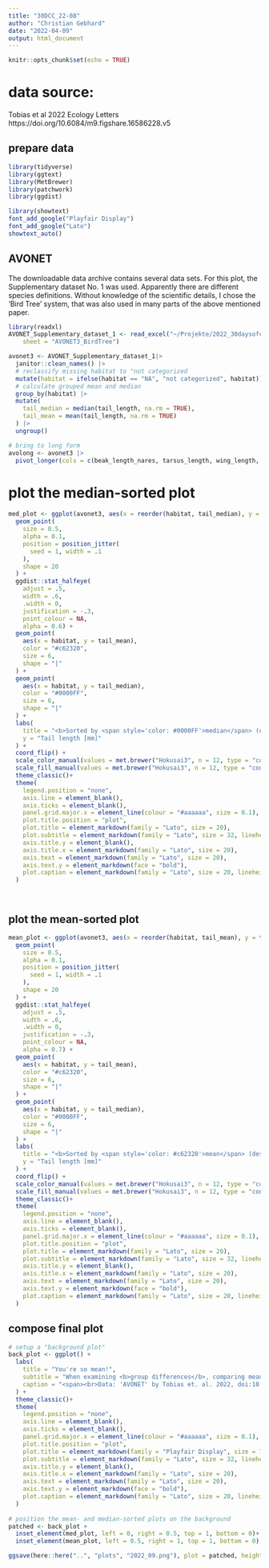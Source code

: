 ```yaml
---
title: "30DCC_22-08"
author: "Christian Gebhard"
date: "2022-04-09"
output: html_document
---
```


```r
knitr::opts_chunk$set(echo = TRUE)
```

# data source:

Tobias et al 2022 Ecology Letters
https://doi.org/10.6084/m9.figshare.16586228.v5

## prepare data

```r
library(tidyverse)
library(ggtext)
library(MetBrewer)
library(patchwork)
library(ggdist)

library(showtext)
font_add_google("Playfair Display")
font_add_google("Lato")
showtext_auto()
```


## AVONET

The downloadable data archive contains several data sets. For this plot, the Supplementary dataset No. 1 was used. Apparently there are different species definitions. Without knowledge of the scientific details, I chose the 'Bird Tree' system, that was also used in many parts of the above mentioned paper.

```r
library(readxl)
AVONET_Supplementary_dataset_1 <- read_excel("~/Projekte/2022_30daysofcode/data/avonet/AVONET Supplementary dataset 1.xlsx", 
    sheet = "AVONET3_BirdTree") 

avonet3 <- AVONET_Supplementary_dataset_1|> 
  janitor::clean_names() |> 
  # reclassify missing habitat to "not categorized
  mutate(habitat = ifelse(habitat == "NA", "not categorized", habitat)) |> 
  # calculate grouped mean and median
  group_by(habitat) |> 
  mutate(
    tail_median = median(tail_length, na.rm = TRUE),
    tail_mean = mean(tail_length, na.rm = TRUE)
  ) |> 
  ungroup()

# bring to long form
avolong <- avonet3 |> 
  pivot_longer(cols = c(beak_length_nares, tarsus_length, wing_length, tail_length, mass), names_to = "long_measure", values_to = "long_value")


```   



# plot the median-sorted plot

```r
med_plot <- ggplot(avonet3, aes(x = reorder(habitat, tail_median), y = tail_length, color = reorder(habitat, tail_median), fill = reorder(habitat, tail_median))) +
  geom_point(
    size = 0.5,
    alpha = 0.1,
    position = position_jitter(
      seed = 1, width = .1
    ),
    shape = 20
  ) +
  ggdist::stat_halfeye(
    adjust = .5, 
    width = .6, 
    .width = 0, 
    justification = -.3, 
    point_colour = NA,
    alpha = 0.6) + 
  geom_point(
    aes(x = habitat, y = tail_mean),
    color = "#c62320",
    size = 6,
    shape = "|"
  ) +
  geom_point(
    aes(x = habitat, y = tail_median),
    color = "#0000FF",
    size = 6,
    shape = "|"
  ) +
  labs(
    title = "<b>Sorted by <span style='color: #0000FF'>median</span> (descending)</b>",
    y = "Tail length [mm]"
  ) +
  coord_flip() +
  scale_color_manual(values = met.brewer("Hokusai3", n = 12, type = "continuous")) +
  scale_fill_manual(values = met.brewer("Hokusai3", n = 12, type = "continuous")) +
  theme_classic()+
  theme(
    legend.position = "none",
    axis.line = element_blank(),
    axis.ticks = element_blank(),
    panel.grid.major.x = element_line(colour = "#aaaaaa", size = 0.1),
    plot.title.position = "plot",
    plot.title = element_markdown(family = "Lato", size = 20),
    plot.subtitle = element_markdown(family = "Lato", size = 32, lineheight = 0.4),
    axis.title.y = element_blank(),
    axis.title.x = element_markdown(family = "Lato", size = 20),
    axis.text = element_markdown(family = "Lato", size = 20),
    axis.text.y = element_markdown(face = "bold"),
    plot.caption = element_markdown(family = "Lato", size = 20, lineheight = 0.4)
  )




```

## plot the mean-sorted plot

```r
mean_plot <- ggplot(avonet3, aes(x = reorder(habitat, tail_mean), y = tail_length, color = reorder(habitat, tail_median), fill = reorder(habitat, tail_median))) +
  geom_point(
    size = 0.5,
    alpha = 0.1,
    position = position_jitter(
      seed = 1, width = .1
    ),
    shape = 20
  ) +
  ggdist::stat_halfeye(
    adjust = .5, 
    width = .6, 
    .width = 0, 
    justification = -.3, 
    point_colour = NA,
    alpha = 0.7) + 
  geom_point(
    aes(x = habitat, y = tail_mean),
    color = "#c62320",
    size = 6,
    shape = "|"
  ) +
  geom_point(
    aes(x = habitat, y = tail_median),
    color = "#0000FF",
    size = 6,
    shape = "|"
  ) +
  labs(
    title = "<b>Sorted by <span style='color: #c62320'>mean</span> (descending)</b>",
    y = "Tail length [mm]"
  ) +
  coord_flip() +
  scale_color_manual(values = met.brewer("Hokusai3", n = 12, type = "continuous")) +
  scale_fill_manual(values = met.brewer("Hokusai3", n = 12, type = "continuous")) +
  theme_classic()+
  theme(
    legend.position = "none",
    axis.line = element_blank(),
    axis.ticks = element_blank(),
    panel.grid.major.x = element_line(colour = "#aaaaaa", size = 0.1),
    plot.title.position = "plot",
    plot.title = element_markdown(family = "Lato", size = 20),
    plot.subtitle = element_markdown(family = "Lato", size = 32, lineheight = 0.4),
    axis.title.y = element_blank(),
    axis.title.x = element_markdown(family = "Lato", size = 20),
    axis.text = element_markdown(family = "Lato", size = 20),
    axis.text.y = element_markdown(face = "bold"),
    plot.caption = element_markdown(family = "Lato", size = 20, lineheight = 0.4)
  )


```


## compose final plot

```r

# setup a "background plot"
back_plot <- ggplot() +
  labs(
    title = "You're so mean!",
    subtitle = "When examining <b>group differences</b>, comparing means is not always a good option.<br>Measurements can be skewed, with considerably different <b>means and medians</b>.",
    caption = "<span><br>Data: 'AVONET' by Tobias et. al. 2022, doi:10.1111/ele.13898</span><br><span>DataViz by @c_gebhard | <b>#30DayChartChallenge, Day 09</b></span>"
  ) +
  theme_classic()+
  theme(
    legend.position = "none",
    axis.line = element_blank(),
    axis.ticks = element_blank(),
    panel.grid.major.x = element_line(colour = "#aaaaaa", size = 0.1),
    plot.title.position = "plot",
    plot.title = element_markdown(family = "Playfair Display", size = 72),
    plot.subtitle = element_markdown(family = "Lato", size = 32, lineheight = 0.4),
    axis.title.y = element_blank(),
    axis.title.x = element_markdown(family = "Lato", size = 20),
    axis.text = element_markdown(family = "Lato", size = 20),
    axis.text.y = element_markdown(face = "bold"),
    plot.caption = element_markdown(family = "Lato", size = 20, lineheight = 0.4)
  )
  
# position the mean- and median-sorted plots on the background
patched <- back_plot +
  inset_element(med_plot, left = 0, right = 0.5, top = 1, bottom = 0)+
  inset_element(mean_plot, left = 0.5, right = 1, top = 1, bottom = 0)

ggsave(here::here("..", "plots", "2022_09.png"), plot = patched, height = 5.5, width = 6, dpi = "retina")


```

